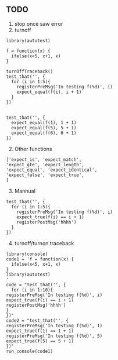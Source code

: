 ## TODO
1. stop once saw error
2. turnoff
```
library(autotest)

f = function(x) {
  ifelse(x<5, x+1, x)
}

turnOffTraceback()
test_that('', {
  for (i in 1:5){
    registerPreMsg('In testing f(%d)', i)
    expect_equal(f(i), i + 1)
  }
})


test_that('', {
  expect_equal(f(1), 1 + 1)
  expect_equal(f(5), 5 + 1)
  expect_equal(f(6), 6 + 1)
})
```

2. Other functions
```
['expect_is', 'expect_match', 
'expect_gte', 'expect_length', 
'expect_equal', 'expect_identical',  
'expect_false', 'expect_true',
]
```

3. Mannual

```
test_that('', {
  for (i in 1:5){
    registerPreMsg('In testing f(%d)', i)
    expect_true(f(i) == i + 1)
    registerPostMsg('hhhh')
  }
})
```

4. turnoff/turnon traceback

```
library(console)
code1 = 'f = function(x) {
  ifelse(x<5, x+1, x)
}
library(autotest)
'
code = "test_that('', {
  for (i in 1:10){
registerPreMsg('In testing f(%d)', i)
expect_true(f(i) == i + 1)
registerPostMsg('hhhh')
}
})"
code2 = "test_that('', {
registerPreMsg('In testing f(%d)', 1)
expect_true(f(1) == 1 + 1)
registerPreMsg('In testing f(%d)', 5)
expect_true(f(5) == 5 + 1)
})"
run_console(code1)


```




